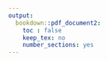 ```yaml
---
output:
  bookdown::pdf_document2:
    toc : false
    keep_tex: no
    number_sections: yes
---
```



\begin{center}
    \vspace*{\fill}

To my kith and kin who did not live to see this work finished, but cheered me along the way.

J.J.T., D.B., C.M., B.T., H.C., K.N., A.J., D.C., S.V., J.R.

The dead are not far gone from us, and we carry them with us all the time. - Alice Walker

    \vspace*{\fill}
\end{center}



